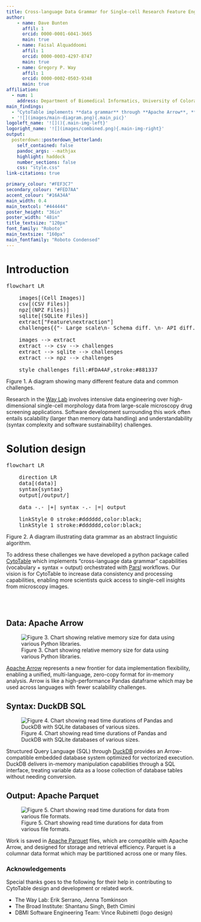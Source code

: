 ```yaml
---
title: Cross-language Data Grammar for Single-cell Research Feature Engineering
author:
    - name: Dave Bunten
      affil: 1
      orcid: 0000-0001-6041-3665
      main: true
    - name: Faisal Alquaddoomi
      affil: 1
      orcid: 0000-0003-4297-8747
      main: true
    - name: Gregory P. Way
      affil: 1
      orcid: 0000-0002-0503-9348
      main: true
affiliation:
  - num: 1
    address: Department of Biomedical Informatics, University of Colorado Anschutz
main_findings:
  - "CytoTable implements **data grammar** through **Apache Arrow**, **DuckDB SQL**, **Apache Parquet** via **Parsl** workflows for increased research velocity, cross-language integration, and understandability."
  - '![](images/main-diagram.png){.main_pic}'
logoleft_name: '![](){.main-img-left}'
logoright_name: '![](images/combined.png){.main-img-right}'
output: 
  posterdown::posterdown_betterland:
    self_contained: false
    pandoc_args: --mathjax
    highlight: haddock
    number_sections: false
    css: "style.css"
link-citations: true

primary_colour: "#FEF3C7"
secondary_colour: "#FED7AA"
accent_colour: "#16A34A"
main_width: 0.4
main_textcol: "#444444"
poster_height: "36in"
poster_width: "48in"
title_textsize: "120px"
font_family: "Roboto"
main_textsize: "160px"
main_fontfamily: "Roboto Condensed"
---
```


# Introduction

<script type="module">
  import mermaid from 'https://unpkg.com/mermaid@9/dist/mermaid.esm.min.mjs';
  mermaid.initialize({ startOnLoad: true });
</script>

<pre class="mermaid">
flowchart LR

    images[(Cell Images)]
    csv[(CSV Files)]
    npz[(NPZ Files)]
    sqlite[(SQLite Files)]
    extract["Feature\nextraction"]
    challenges{{"- Large scale\n- Schema diff. \n- API diff."}}

    images --> extract
    extract --> csv --> challenges
    extract --> sqlite --> challenges
    extract --> npz --> challenges

    style challenges fill:#FDA4AF,stroke:#881337
</pre>
<p class="figcaption">Figure 1. A diagram showing many different feature data and common challenges.</p>

Research in the [Way Lab](https://www.waysciencelab.com/) involves intensive data engineering over high-dimensional single-cell morphology data from large-scale microscopy drug screening applications.
Software development surrounding this work often entails scalability (larger than memory data handling) and understandability (syntax complexity and software sustainability) challenges.

# Solution design

<pre class="mermaid">
flowchart LR

    direction LR
    data[(data)]
    syntax{syntax}
    output[/output/]

    data -.- |+| syntax -.- |=| output
    
    linkStyle 0 stroke:#dddddd,color:black;
    linkStyle 1 stroke:#dddddd,color:black;
</pre>
<p class="figcaption">Figure 2. A diagram illustrating data grammar as an abstract linguistic algorithm.</p>

To address these challenges we have developed a python package called [CytoTable](https://github.com/cytomining/CytoTable) which implements "cross-language data grammar" capabilities (vocabulary + syntax = output) orchestrated with [Parsl](https://github.com/Parsl/parsl) workflows.
Our vision is for CytoTable to increase data consistency and processing capabilities, enabling more scientists quick access to single-cell insights from microscopy images.

<br>
<br>

##  <i class="fa fa-circle fa-lg"></i> Data: Apache Arrow

![Figure 3. Chart showing relative memory size for data using various Python libraries.](https://raw.githubusercontent.com/cytomining/CytoTable-benchmarks/main/notebooks/images/arrow-comparisons-mem-read-size.png)

[Apache Arrow](https://arrow.apache.org/) represents a new frontier for data implementation flexibility, enabling a unified, multi-language, zero-copy format for in-memory analysis.
Arrow is like a high-performance Pandas dataframe which may be used across languages with fewer scalability challenges.

## <i class="fa fa-stream fa-lg"></i> Syntax: DuckDB SQL

![Figure 4. Chart showing read time durations of Pandas and DuckDB with SQLite databases of various sizes.](https://raw.githubusercontent.com/cytomining/CytoTable-benchmarks/init-benchmarks/notebooks/images/duckdb-comparisons-join-read-time.png)

Structured Query Language (SQL) through [DuckDB](https://duckdb.org/) provides an Arrow-compatible embedded database system optimized for vectorized execution.
DuckDB delivers in-memory manipulation capabilities through a SQL interface, treating variable data as a loose collection of database tables without needing conversion.

## <i class="fa fa-file-alt fa-lg"></i> Output: Apache Parquet

![Figure 5. Chart showing read time durations for data from various file formats.](https://raw.githubusercontent.com/cytomining/CytoTable-benchmarks/main/notebooks/images/parquet-comparisons-file-read-time-all-columns.png)

Work is saved in [Apache Parquet](https://parquet.apache.org/) files, which are compatible with Apache Arrow, and designed for storage and retrieval efficiency.
Parquet is a columnar data format which may be partitioned across one or many files.

### Acknowledgements

<p style="margin-bottom:5px;">Special thanks goes to the following for their help in contributing to CytoTable design and development or related work.<p>

- The Way Lab: Erik Serrano, Jenna Tomkinson
- The Broad Institute: Shantanu Singh, Beth Cimini
- DBMI Software Engineering Team: Vince Rubinetti (logo design)
